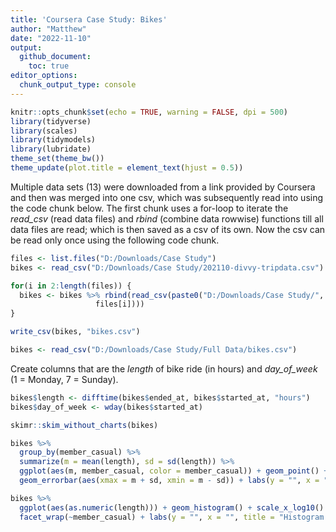```yaml
---
title: 'Coursera Case Study: Bikes'
author: "Matthew"
date: "2022-11-10"
output: 
  github_document:
    toc: true
editor_options: 
  chunk_output_type: console
---
```


```r
knitr::opts_chunk$set(echo = TRUE, warning = FALSE, dpi = 500)
library(tidyverse)
library(scales)
library(tidymodels)
library(lubridate)
theme_set(theme_bw())
theme_update(plot.title = element_text(hjust = 0.5))
```

Multiple data sets (13) were downloaded from a link provided by Coursera and then was merged into one csv, which was subsequently read into using the code chunk below. The first chunk uses a for-loop to iterate the *read_csv* (read data files) and *rbind* (combine data rowwise) functions till all data files are read; which is then saved as a csv of its own. Now the csv can be read only once using the following code chunk.

```r
files <- list.files("D:/Downloads/Case Study")
bikes <- read_csv("D:/Downloads/Case Study/202110-divvy-tripdata.csv")

for(i in 2:length(files)) {
  bikes <- bikes %>% rbind(read_csv(paste0("D:/Downloads/Case Study/",
                   files[i])))
}

write_csv(bikes, "bikes.csv")
```

```r
bikes <- read_csv("D:/Downloads/Case Study/Full Data/bikes.csv")
```

Create columns that are the *length* of bike ride (in hours) and *day_of_week* (1 = Monday, 7 = Sunday).

```r
bikes$length <- difftime(bikes$ended_at, bikes$started_at, "hours")
bikes$day_of_week <- wday(bikes$started_at)
```

```r
skimr::skim_without_charts(bikes)
```

```r
bikes %>% 
  group_by(member_casual) %>% 
  summarize(m = mean(length), sd = sd(length)) %>% 
  ggplot(aes(m, member_casual, color = member_casual)) + geom_point() +
  geom_errorbar(aes(xmax = m + sd, xmin = m - sd)) + labs(y = "", x = "", color = "")
```

```r
bikes %>% 
  ggplot(aes(as.numeric(length))) + geom_histogram() + scale_x_log10() +
  facet_wrap(~member_casual) + labs(y = "", x = "", title = "Histogram of Length of Rides by Different Member Types")
```

